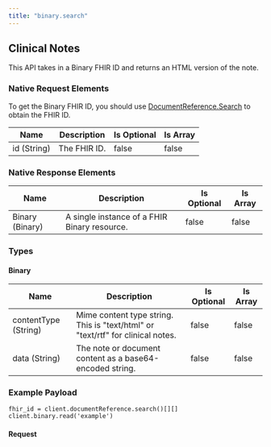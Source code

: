 ```yaml
---
title: "binary.search"
---
```


## Clinical Notes
This API takes in a Binary FHIR ID and returns an HTML version of the note. 

### Native Request Elements
To get the Binary FHIR ID, you should use [DocumentReference.Search](/functions/document-reference-search) to obtain the FHIR ID.

| Name | Description | Is Optional | Is Array |
|------|-------------|-------------|-----------|
| id (String) | The FHIR ID. | false | false |

### Native Response Elements

| Name | Description | Is Optional | Is Array |
|------|-------------|-------------|-----------|
| Binary (Binary) | A single instance of a FHIR Binary resource. | false | false |

### Types

#### Binary

| Name | Description | Is Optional | Is Array |
|------|-------------|-------------|-----------|
| contentType (String) | Mime content type string. This is "text/html" or "text/rtf" for clinical notes. | false | false |
| data (String) | The note or document content as a base64-encoded string. | false | false |

### Example Payload
```
fhir_id = client.documentReference.search()[][]
client.binary.read('example')
```
#### Request

